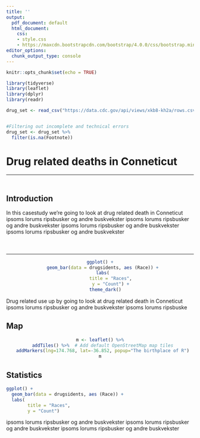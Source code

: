 ```yaml
---
title: ''
output:
  pdf_document: default
  html_document:
    css:
    - style.css
    - https://maxcdn.bootstrapcdn.com/bootstrap/4.0.0/css/bootstrap.min.css
editor_options:
  chunk_output_type: console
---
```


```r
knitr::opts_chunk$set(echo = TRUE)
```

```r
library(tidyverse)
library(leaflet)
library(dplyr)
library(readr)

drug_set <- read_csv("https://data.cdc.gov/api/views/xkb8-kh2a/rows.csv?accessType=DOWNLOAD")


#Filtering out incomplete and technical errors
drug_set <- drug_set %>%
  filter(is.na(Footnote))
```







<!--Jumbotron -->



<div class="jumbotron jumbotron-fluid" id="background_div">
<h1 class = "text-center" >Drug related deaths in Conneticut</h1>




<!-- Introduction text -->
<div class = "container" id  = "introduction">
<hr style ="margin-bottom:10%;" />

  <h2 class = "text-center"> Introduction </h2>
  <p class = "text-center"> In this casestudy we're going to look at drug related death in Conneticut ipsoms lorums ripsbusker og andre buskvekster ipsoms lorums ripsbusker og andre buskvekster ipsoms lorums ripsbusker og andre buskvekster ipsoms lorums ripsbusker og andre buskvekster  </p> 
  
<hr style = margin-top:10% />




<!--Numbers -->
<div id="numbers">   
<div class="container-fluid" id="numbers_container">   

<div class="card">
<center>
```r
ggplot() +
  geom_bar(data = drugsidents, aes (Race)) +
  labs(
        title = "Races",
        y = "Count") +
    theme_dark()
```
</center>

<div class="card-body">
<p class="card-text text-center">Drug related use up by going to look at drug related death in Conneticut ipsoms lorums ripsbusker og andre buskvekster ipsoms lorums ripsbuske </p>
</div>
</div>




</div>
</div>



<!--Maps -->
<div class = "container" id  = "maps">
  <h2 class = "text-center"> Map </h2>

<center>
```r
m <- leaflet() %>%
  addTiles() %>%  # Add default OpenStreetMap map tiles
  addMarkers(lng=174.768, lat=-36.852, popup="The birthplace of R")
m
```
</center>





<!--Statistics -->


<div id ="stat">
<h2 class = "text-center"> Statistics </h2>

<div class="container-fluid" id="stat_container">   

<div class="col-md-6" id = "graph1">
```r
ggplot() +
  geom_bar(data = drugsidents, aes (Race)) +
  labs(
        title = "Races",
        y = "Count") 

```
</div>


<div class="col-md-6" id = "textgraph">
<p> ipsoms lorums ripsbusker og andre buskvekster ipsoms lorums ripsbusker og andre buskvekster ipsoms lorums ripsbusker og andre buskvekster </p>
</div>


</div>
</div>









</div>


  






